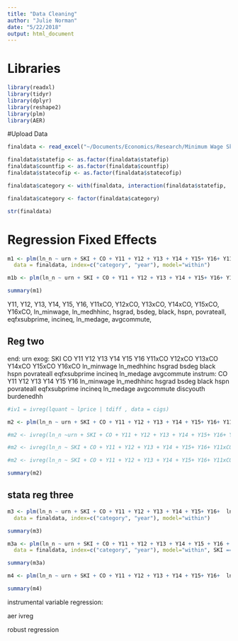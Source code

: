 ```yaml
---
title: "Data Cleaning"
author: "Julie Norman"
date: "5/22/2018"
output: html_document
---
```


# Libraries
```r
library(readxl)
library(tidyr)
library(dplyr)
library(reshape2)
library(plm)
library(AER)

```

#Upload Data

```r


finaldata <- read_excel("~/Documents/Economics/Research/Minimum Wage Ski/Data Sources/final panel data.xlsx")

```


```r


finaldata$statefip <- as.factor(finaldata$statefip)
finaldata$countfip <- as.factor(finaldata$countfip)
finaldata$statecofip <- as.factor(finaldata$statecofip)

finaldata$category <- with(finaldata, interaction(finaldata$statefip,  finaldata$countfip))

finaldata$category <- factor(finaldata$category)

str(finaldata)
```





# Regression Fixed Effects

```r
m1 <- plm(ln_n ~ urn + SKI + CO + Y11 + Y12 + Y13 + Y14 + Y15+ Y16+ Y11xCO+ Y12xCO + Y13xCO + Y14xCO + Y15xCO + Y16xCO + ln_minwage + ln_medhhinc + hsgrad + bsdeg + black + hspn + povrateall + eqfxsubprime + incineq + ln_medage + avgcommute,
  data = finaldata, index=c("category", "year"), model="within")

m1b <- plm(ln_n ~ urn + SKI + CO + Y11 + Y12 + Y13 + Y14 + Y15+ Y16+ Y11xCO+ Y12xCO + Y13xCO + Y14xCO + Y15xCO + Y16xCO + ln_minwage + ln_medhhinc + hsgrad + bsdeg  + black + hspn + povrateall + eqfxsubprime + incineq + ln_medage + avgcommute | . -urn  (+CO + Y11 + Y12 + Y13 + Y14 + Y15+ Y16 + ln_minwage + ln_medhhinc + hsgrad + bsdeg  + black + hspn + povrateall + eqfxsubprime + incineq + ln_medage + avgcommute+ discyouth + burdenedhh), data = finaldata, index=c("category", "year"), model="within")

summary(m1)

```

Y11, Y12, Y13, Y14, Y15, Y16, Y11xCO, Y12xCO, Y13xCO, Y14xCO, Y15xCO, Y16xCO, ln_minwage, ln_medhhinc, hsgrad, bsdeg, black, hspn, povrateall, eqfxsubprime, incineq, ln_medage, avgcommute,

## Reg two 

end: urn
exog: SKI CO Y11 Y12 Y13 Y14 Y15 Y16 Y11xCO Y12xCO Y13xCO Y14xCO Y15xCO Y16xCO ln_minwage ln_medhhinc hsgrad bsdeg black hspn povrateall eqfxsubprime incineq ln_medage avgcommute 
instrum: CO Y11 Y12 Y13 Y14 Y15 Y16 ln_minwage ln_medhhinc hsgrad bsdeg black hspn povrateall eqfxsubprime incineq ln_medage avgcommute  discyouth  burdenedhh

```r
#iv1 = ivreg(lquant ~ lprice | tdiff , data = cigs)

m2 <- plm(ln_n ~ urn + SKI + CO + Y11 + Y12 + Y13 + Y14 + Y15+ Y16+ Y11xCO+ Y12xCO + Y13xCO + Y14xCO + Y15xCO + Y16xCO + ln_minwage + ln_medhhinc + hsgrad + bsdeg  + black + hspn + povrateall + eqfxsubprime + incineq + ln_medage + avgcommute | SKI + CO + Y11 + Y12 + Y13 + Y14 + Y15+ Y16+ Y11xCO+ Y12xCO + Y13xCO + Y14xCO + Y15xCO + Y16xCO + ln_minwage + ln_medhhinc + hsgrad + bsdeg  + black + hspn + povrateall + eqfxsubprime + incineq + ln_medage + avgcommute  + CO + Y11 + Y12 + Y13 + Y14 + Y15+ Y16 + ln_minwage + ln_medhhinc + hsgrad + bsdeg  + black + hspn + povrateall + eqfxsubprime + incineq + ln_medage + avgcommute + discyouth + burdenedhh, data = finaldata, index=c("category", "year"), model="within")

#m2 <- ivreg(ln_n ~urn + SKI + CO + Y11 + Y12 + Y13 + Y14 + Y15+ Y16+ Y11xCO+ Y12xCO + Y13xCO + Y14xCO + Y15xCO + Y16xCO + ln_minwage + ln_medhhinc + hsgrad + bsdeg  + black + hspn + povrateall + eqfxsubprime + incineq + ln_medage + avgcommute| urn + SKI + CO + Y11 + Y12 + Y13 + Y14 + Y15+ Y16+ Y11xCO+ Y12xCO + Y13xCO + Y14xCO + Y15xCO + Y16xCO + ln_minwage + ln_medhhinc + hsgrad + bsdeg  + black + hspn + povrateall + eqfxsubprime + incineq + ln_medage + avgcommute +CO + Y11 + Y12 + Y13 + Y14 + Y15+ Y16 + ln_minwage + ln_medhhinc + hsgrad + bsdeg  + black + hspn + povrateall + eqfxsubprime + incineq + ln_medage + avgcommute+ discyouth + burdenedhh, data = finaldata)

#m2 <- ivreg(ln_n ~ SKI + CO + Y11 + Y12 + Y13 + Y14 + Y15+ Y16+ Y11xCO+ Y12xCO + Y13xCO + Y14xCO + Y15xCO + Y16xCO + ln_minwage + ln_medhhinc + hsgrad + bsdeg  + black + hspn + povrateall + eqfxsubprime + incineq + ln_medage + avgcommute + urn | SKI + CO + Y11 + Y12 + Y13 + Y14 + Y15+ Y16+ Y11xCO+ Y12xCO + Y13xCO + Y14xCO + Y15xCO + Y16xCO + ln_minwage + ln_medhhinc + hsgrad + bsdeg  + black + hspn + povrateall + eqfxsubprime + incineq + ln_medage + avgcommute + discyouth + burdenedhh, data = finaldata)

#m2 <- ivreg(ln_n ~ SKI + CO + Y11 + Y12 + Y13 + Y14 + Y15+ Y16+ Y11xCO+ Y12xCO + Y13xCO + Y14xCO + Y15xCO + Y16xCO + ln_minwage + ln_medhhinc + hsgrad + bsdeg  + black + hspn + povrateall + eqfxsubprime + incineq + ln_medage + avgcommute + urn | .-urn + CO + Y11 + Y12 + Y13 + Y14 + Y15+ Y16 + ln_minwage + ln_medhhinc + hsgrad + bsdeg  + black + hspn + povrateall + eqfxsubprime + incineq + ln_medage + avgcommute+ discyouth + burdenedhh, data = finaldata)

summary(m2)
```


## stata reg three

```r

m3 <- plm(ln_n ~ urn + SKI + CO + Y11 + Y12 + Y13 + Y14 + Y15+ Y16+  ln_minwage + ln_medhhinc + hsgrad + bsdeg + black + hspn + povrateall + eqfxsubprime + incineq + ln_medage + avgcommute,
  data = finaldata, index=c("category", "year"), model="within")

summary(m3)
```



```r
m3a <- plm(ln_n ~ urn + SKI + CO + Y11 + Y12 + Y13 + Y14 + Y15 + Y16 + ln_minwage + ln_medhhinc + hsgrad + bsdeg + black + hspn + povrateall + eqfxsubprime + incineq + ln_medage + avgcommute,
  data = finaldata, index=c("category", "year"), model="within", SKI == 1)

summary(m3a)
```


```r
m4 <- plm(ln_n ~ urn + SKI + CO + Y11 + Y12 + Y13 + Y14 + Y15+ Y16+  ln_minwage + ln_medhhinc + hsgrad + bsdeg + black + hspn + povrateall + eqfxsubprime + incineq + ln_medage + avgcommute | SKI + CO + Y11 + Y12 + Y13 + Y14 + Y15+ Y16+  ln_minwage + ln_medhhinc + hsgrad + bsdeg + black + hspn + povrateall + eqfxsubprime + incineq + ln_medage + avgcommute + CO + Y11 + Y12 + Y13 + Y14 + Y15+ Y16+ Y11xCO+ Y12xCO + Y13xCO + Y14xCO + Y15xCO + Y16xCO + ln_minwage + ln_medhhinc + hsgrad + bsdeg  + black + hspn + povrateall + eqfxsubprime + incineq + ln_medage + avgcommute  + CO + Y11 + Y12 + Y13 + Y14 + Y15+ Y16 + ln_minwage + ln_medhhinc + hsgrad + bsdeg  + black + hspn + povrateall + eqfxsubprime + incineq + ln_medage + avgcommute + discyouth + burdenedhh, data = finaldata, index=c("category", "year"), model="within")

summary(m4)
```








instrumental variable regression:

aer ivreg 

robust regression 






